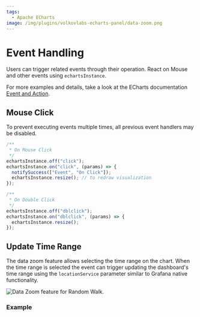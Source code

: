 ```yaml
---
tags:
  - Apache ECharts
image: /img/plugins/volkovlabs-echarts-panel/data-zoom.png
---
```



# Event Handling

Users can trigger related events through their operation. React on Mouse and other events using `echartsInstance`.

For more examples and details, take a look at the ECharts documentation [Event and Action](https://apache.github.io/echarts-handbook/en/concepts/event/).

## Mouse Click

To prevent executing events multiple times, all previous event handlers may be disabled.

```js
/**
 * On Mouse Click
 */
echartsInstance.off("click");
echartsInstance.on("click", (params) => {
  notifySuccess(["Event", "On Click"]);
  echartsInstance.resize(); // to redraw visualization
});
```

```js
/**
 * On Double Click
 */
echartsInstance.off("dblclick");
echartsInstance.on("dblclick", (params) => {
  echartsInstance.resize();
});
```

## Update Time Range

The data zoom feature allows selecting the time range on the chart. When the time range is selected the event can trigger updating the dashboard's time range using the `locationService` parameter similar to Grafana native functionality.

<Image
  title="Data Zoom feature for Random Walk."
  src="/img/plugins/volkovlabs-echarts-panel/data-zoom.png"
/>

### Example

<Code
  url="https://github.com/VolkovLabs/volkovlabs.io/blob/main/docs/volkovlabs-echarts-panel/data-zoom.js"
  language="js"
/>
